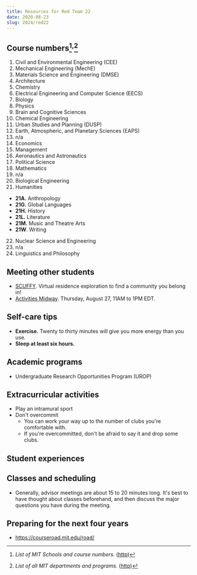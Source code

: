 ```yaml
---
title: Resources for Red Team 22
date: 2020-08-23
slug: 2024/red22
---
```


## Course numbers[^courses]<sup>,</sup>[^subjects]
1. Civil and Environmental Engineering (CEE)
2. Mechanical Engineering (MechE)
3. Materials Science and Engineering (DMSE)
4. Architecture
5. Chemistry
6. Electrical Engineering and Computer Science (EECS)
7. Biology
8. Physics
9. Brain and Cognitive Sciences
10. Chemical Engineering
11. Urban Studies and Planning (DUSP)
12. Earth, Atmospheric, and Planetary Sciences (EAPS)
13. n/a
14. Economics
15. Management
16. Aeronautics and Astronautics
17. Political Science
18. Mathematics
19. n/a
20. Biological Engineering
21. Humanities
  * **21A.** Anthropology
  * **21G.** Global Languages
  * **21H.** History
  * **21L.** Literature
  * **21M.** Music and Theatre Arts
  * **21W**. Writing
22. Nuclear Science and Engineering
23. n/a
24. Linguistics and Philosophy

## Meeting other students
* [SCUFFY](https://scuffy.mit.edu/ESC-Events-a37325bb5ae542b4943f7d1a19b68ce2). Virtual residence exploration to find a community you belong in!
* [Activities Midway](https://midway.techx.io/). Thursday, August 27, 11AM to 1PM EDT.

## Self-care tips
* **Exercise.** Twenty to thirty minutes will give you more energy than you use.
* **Sleep at least six hours.**

## Academic programs
* Undergraduate Research Opportunities Program (UROP)

## Extracurricular activities
* Play an intramural sport
* Don't overcommit
  * You can work your way up to the number of clubs you're comfortable with.
  * If you're overcommitted, don't be afraid to say it and drop some clubs.

## Student experiences


## Classes and scheduling
* Generally, advisor meetings are about 15 to 20 minutes long. It's best to have thought about classes beforehand, and then discuss the major questions you have during the meeting.

## Preparing for the next four years
* https://courseroad.mit.edu/road/


[^courses]: _List of MIT Schools and course numbers._ ([http](http://catalog.mit.edu/schools/))
[^subjects]: _List of all MIT departments and programs._ ([http](http://catalog.mit.edu/subjects/))